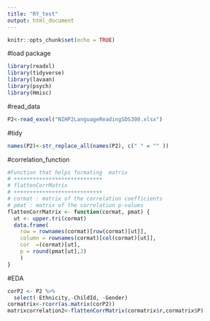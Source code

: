 ```yaml
---
title: "RY_test"
output: html_document
---
```


```r
knitr::opts_chunk$set(echo = TRUE)
```

#load package
```r
library(readxl)
library(tidyverse)
library(lavaan)
library(psych)
library(Hmisc)
```


#read_data
```r
P2<-read_excel("NIHP2LanguageReadingSDS300.xlsx")
```

#tidy
```r
names(P2)<-str_replace_all(names(P2), c(" " = "" )) 
```

#correlation_function
```r
#Function that helps formating  matrix
# ++++++++++++++++++++++++++++
# flattenCorrMatrix
# ++++++++++++++++++++++++++++
# cormat : matrix of the correlation coefficients
# pmat : matrix of the correlation p-values
flattenCorrMatrix <- function(cormat, pmat) {
  ut <- upper.tri(cormat)
  data.frame(
    row = rownames(cormat)[row(cormat)[ut]],
    column = rownames(cormat)[col(cormat)[ut]],
    cor  =(cormat)[ut],
    p = round(pmat[ut],2)
    )
}
```



#EDA
```r
corP2 <- P2 %>%
  select(-Ethnicity,-ChildId, -Gender)
cormatrix<-rcorr(as.matrix(corP2))
matrixcorrelation2<-flattenCorrMatrix(cormatrix$r,cormatrix$P)

```

#